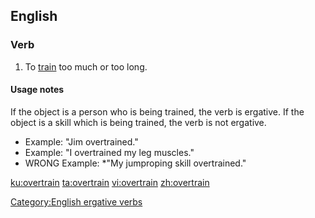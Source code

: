 ==English==
{{wikipedia|overtraining}}

===Verb===
{{en-verb}}

# To [[train]] too much or too long.

====Usage notes====
If the object is a person who is being trained, the verb is ergative.  If the object is a skill which is being trained, the verb is not ergative.
*Example: "Jim overtrained."
*Example: "I overtrained my leg muscles."
*WRONG Example: *"My jumproping skill overtrained."

[[Category:English ergative verbs]]

[[ku:overtrain]]
[[ta:overtrain]]
[[vi:overtrain]]
[[zh:overtrain]]